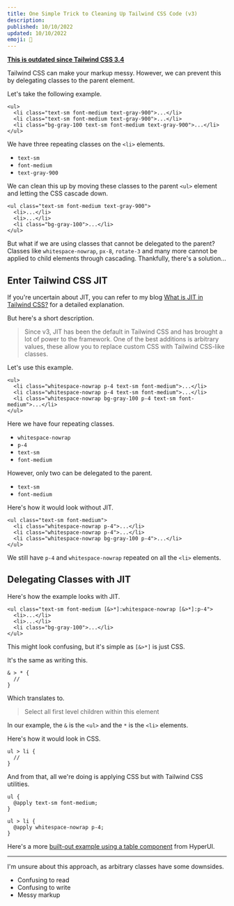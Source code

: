 ```yaml
---
title: One Simple Trick to Cleaning Up Tailwind CSS Code (v3)
description:
published: 10/10/2022
updated: 10/10/2022
emoji: 🧼
---
```


<Ad adType="text" />

**[This is outdated since Tailwind CSS 3.4](https://tailwindcss.com/blog/tailwindcss-v3-4#style-children-with-the-variant)**

Tailwind CSS can make your markup messy. However, we can prevent this by delegating classes to the parent element.

Let's take the following example.

```
<ul>
  <li class="text-sm font-medium text-gray-900">...</li>
  <li class="text-sm font-medium text-gray-900">...</li>
  <li class="bg-gray-100 text-sm font-medium text-gray-900">...</li>
</ul>
```

We have three repeating classes on the `<li>` elements.

- `text-sm`
- `font-medium`
- `text-gray-900`

We can clean this up by moving these classes to the parent `<ul>` element and letting the CSS cascade down.

```
<ul class="text-sm font-medium text-gray-900">
  <li>...</li>
  <li>...</li>
  <li class="bg-gray-100">...</li>
</ul>
```

But what if we are using classes that cannot be delegated to the parent? Classes like `whitespace-nowrap`, `px-8`, `rotate-3` and many more cannot be applied to child elements through cascading. Thankfully, there's a solution...

## Enter Tailwind CSS JIT

If you're uncertain about JIT, you can refer to my blog [What is JIT in Tailwind CSS?](/blog/what-is-jit) for a detailed explanation.

But here's a short description.

> Since v3, JIT has been the default in Tailwind CSS and has brought a lot of power to the framework. One of the best additions is arbitrary values, these allow you to replace custom CSS with Tailwind CSS-like classes.

Let's use this example.

```
<ul>
  <li class="whitespace-nowrap p-4 text-sm font-medium">...</li>
  <li class="whitespace-nowrap p-4 text-sm font-medium">...</li>
  <li class="whitespace-nowrap bg-gray-100 p-4 text-sm font-medium">...</li>
</ul>
```

Here we have four repeating classes.

- `whitespace-nowrap`
- `p-4`
- `text-sm`
- `font-medium`

However, only two can be delegated to the parent.

- `text-sm`
- `font-medium`

Here's how it would look without JIT.

```
<ul class="text-sm font-medium">
  <li class="whitespace-nowrap p-4">...</li>
  <li class="whitespace-nowrap p-4">...</li>
  <li class="whitespace-nowrap bg-gray-100 p-4">...</li>
</ul>
```

We still have `p-4` and `whitespace-nowrap` repeated on all the `<li>` elements.

## Delegating Classes with JIT

Here's how the example looks with JIT.

```
<ul class="text-sm font-medium [&>*]:whitespace-nowrap [&>*]:p-4">
  <li>...</li>
  <li>...</li>
  <li class="bg-gray-100">...</li>
</ul>
```

This might look confusing, but it's simple as `[&>*]` is just CSS.

It's the same as writing this.

```
& > * {
  //
}
```

Which translates to.

> Select all first level children within this element

In our example, the `&` is the `<ul>` and the `*` is the `<li>` elements.

Here's how it would look in CSS.

```
ul > li {
  //
}
```

And from that, all we're doing is applying CSS but with Tailwind CSS utilities.

```
ul {
  @apply text-sm font-medium;
}

ul > li {
  @apply whitespace-nowrap p-4;
}
```

Here's a more [built-out example using a table component](https://play.tailwindcss.com/pJxSAPRw22) from HyperUI.

---

I'm unsure about this approach, as arbitrary classes have some downsides.

- Confusing to read
- Confusing to write
- Messy markup
